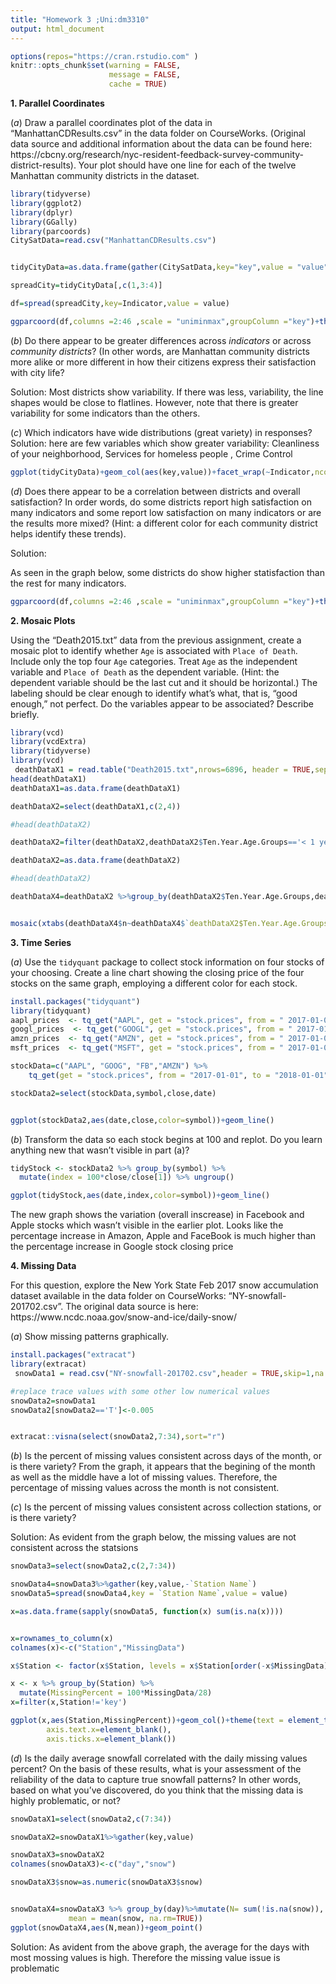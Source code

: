 ```yaml
---
title: "Homework 3 ;Uni:dm3310"
output: html_document
---
```


```r
options(repos="https://cran.rstudio.com" )
knitr::opts_chunk$set(warning = FALSE,
                      message = FALSE, 
                      cache = TRUE)
```

**$1.$ Parallel Coordinates**

$(a)$ Draw a parallel coordinates plot of the data in "ManhattanCDResults.csv" in the data folder on CourseWorks. (Original data source and additional information about the data can be found here:  https://cbcny.org/research/nyc-resident-feedback-survey-community-district-results). Your plot should have one line for each of the twelve Manhattan community districts in the dataset. 
```r
library(tidyverse)
library(ggplot2)
library(dplyr)
library(GGally)
library(parcoords)
CitySatData=read.csv("ManhattanCDResults.csv")


tidyCityData=as.data.frame(gather(CitySatData,key="key",value = "value",-Indicator,-Type))

spreadCity=tidyCityData[,c(1,3:4)]

df=spread(spreadCity,key=Indicator,value = value)

ggparcoord(df,columns =2:46 ,scale = "uniminmax",groupColumn ="key")+theme(axis.text.x = element_text(angle = 90))

```
$(b)$ Do there appear to be greater differences across *indicators* or across *community districts*? (In other words, are Manhattan community districts more alike or more different in how their citizens express their satisfaction with city life? 

Solution:
Most districts show variability. If there was less, variability, the line shapes would be close to flatlines. However, note that there is greater variability for some indicators than the others. 

$(c)$ Which indicators have wide distributions (great variety) in responses?
Solution: here are few variables which show greater variability:
Cleanliness of your neighborhood, Services for homeless people , Crime Control

```r

ggplot(tidyCityData)+geom_col(aes(key,value))+facet_wrap(~Indicator,ncol = 8,shrink=TRUE)+theme(title =element_text(size=2))
```


$(d)$ Does there appear to be a correlation between districts and overall satisfaction?  In order words, do some districts report high satisfaction on many indicators and some report low satisfaction on many indicators or are the results more mixed? (Hint: a different color for each community district helps identify these trends). 

Solution:  

As seen in the graph below, some districts do show higher statisfaction than the rest for many indicators. 
```r

ggparcoord(df,columns =2:46 ,scale = "uniminmax",groupColumn ="key")+theme(axis.text.x = element_text(angle = 90))
```


**$2.$ Mosaic Plots**

Using the "Death2015.txt" data from the previous assignment, create a mosaic plot to identify whether `Age` is associated with `Place of Death`. Include only the top four `Age` categories. Treat `Age` as the independent variable and `Place of Death` as the dependent variable. (Hint: the dependent variable should be the last cut and it should be horizontal.) The labeling should be clear enough to identify what's what, that is, "good enough," not perfect. Do the variables appear to be associated? Describe briefly.
```r

library(vcd)
library(vcdExtra)
library(tidyverse)
library(vcd)
 deathDataX1 = read.table("Death2015.txt",nrows=6896, header = TRUE,sep="\t", blank.lines.skip = TRUE,stringsAsFactors=FALSE) 
head(deathDataX1)
deathDataX1=as.data.frame(deathDataX1)

deathDataX2=select(deathDataX1,c(2,4))

#head(deathDataX2)

deathDataX2=filter(deathDataX2,deathDataX2$Ten.Year.Age.Groups=='< 1 year' | deathDataX2$Ten.Year.Age.Groups=='1-4 years' |  deathDataX2$Ten.Year.Age.Groups=='15-24 years'  |  deathDataX2$Ten.Year.Age.Groups=='25-34 years' )

deathDataX2=as.data.frame(deathDataX2)

#head(deathDataX2)

deathDataX4=deathDataX2 %>%group_by(deathDataX2$Ten.Year.Age.Groups,deathDataX2$Place.of.Death)%>%count()


mosaic(xtabs(deathDataX4$n~deathDataX4$`deathDataX2$Ten.Year.Age.Groups`+deathDataX4$`deathDataX2$Place.of.Death`,data=deathDataX4),direction =c("v","h"), rot_labels=c(0,90,0,0) )

```

**$3.$ Time Series**

$(a)$ Use the `tidyquant` package to collect stock information on four stocks of your choosing.  Create a line chart showing the closing price of the four stocks on the same graph, employing a different color for each stock.

```r
install.packages("tidyquant")
library(tidyquant)
aapl_prices  <- tq_get("AAPL", get = "stock.prices", from = " 2017-01-01")
googl_prices  <- tq_get("GOOGL", get = "stock.prices", from = " 2017-01-01")
amzn_prices  <- tq_get("AMZN", get = "stock.prices", from = " 2017-01-01")
msft_prices  <- tq_get("MSFT", get = "stock.prices", from = " 2017-01-01")

stockData=c("AAPL", "GOOG", "FB","AMZN") %>%
    tq_get(get = "stock.prices", from = "2017-01-01", to = "2018-01-01")

stockData2=select(stockData,symbol,close,date)


ggplot(stockData2,aes(date,close,color=symbol))+geom_line()

```

$(b)$ Transform the data so each stock begins at 100 and replot. Do you learn anything new that wasn't visible in part (a)?

```r
tidyStock <- stockData2 %>% group_by(symbol) %>% 
  mutate(index = 100*close/close[1]) %>% ungroup()

ggplot(tidyStock,aes(date,index,color=symbol))+geom_line()
```
The new graph shows the variation (overall inscrease) in Facebook and Apple stocks which wasn't visible in the earlier plot. Looks like the percentage increase in Amazon, Apple and FaceBook is much higher than the percentage increase in Google stock closing price


**$4.$ Missing Data**

For this question, explore the New York State Feb 2017 snow accumulation dataset available in the data folder on CourseWorks: "NY-snowfall-201702.csv". The original data source is here: https://www.ncdc.noaa.gov/snow-and-ice/daily-snow/

$(a)$ Show missing patterns graphically.
```r
install.packages("extracat")
library(extracat)
 snowData1 = read.csv("NY-snowfall-201702.csv",header = TRUE,skip=1,na.strings = "M",check.names = FALSE,stringsAsFactors = FALSE) 

#replace trace values with some other low numerical values
snowData2=snowData1
snowData2[snowData2=='T']<-0.005


extracat::visna(select(snowData2,7:34),sort="r")

```

$(b)$ Is the percent of missing values consistent across days of the month, or is there variety? 
From the graph, it appears that the begining of the month as well as the middle have a lot of missing values. Therefore, the percentage of missing values across the month is not consistent.

$(c)$ Is the percent of missing values consistent across collection stations, or is there variety?

Solution:
As evident from the graph below, the missing values are not consistent across the statsions
```r
snowData3=select(snowData2,c(2,7:34))

snowData4=snowData3%>%gather(key,value,-`Station Name`)
snowData5=spread(snowData4,key = `Station Name`,value = value)

x=as.data.frame(sapply(snowData5, function(x) sum(is.na(x))))


x=rownames_to_column(x)
colnames(x)<-c("Station","MissingData")

x$Station <- factor(x$Station, levels = x$Station[order(-x$MissingData)])

x <- x %>% group_by(Station) %>% 
  mutate(MissingPercent = 100*MissingData/28) 
x=filter(x,Station!='key')

ggplot(x,aes(Station,MissingPercent))+geom_col()+theme(text = element_text(size=5),axis.title.x=element_blank(),
        axis.text.x=element_blank(),
        axis.ticks.x=element_blank())
```

$(d)$ Is the daily average snowfall correlated with the daily missing values percent?  On the basis of these results, what is your assessment of the reliability of the data to capture true snowfall patterns? In other words, based on what you've discovered, do you think that the missing data is highly problematic, or not?

```r

snowDataX1=select(snowData2,c(7:34))

snowDataX2=snowDataX1%>%gather(key,value)

snowDataX3=snowDataX2
colnames(snowDataX3)<-c("day","snow")

snowDataX3$snow=as.numeric(snowDataX3$snow)


snowDataX4=snowDataX3 %>% group_by(day)%>%mutate(N= sum(!is.na(snow)),
             mean = mean(snow, na.rm=TRUE))
ggplot(snowDataX4,aes(N,mean))+geom_point() 

```
Solution:
As avident from the above graph, the average for the days with most mossing values is high. Therefore the missing value issue is problematic








